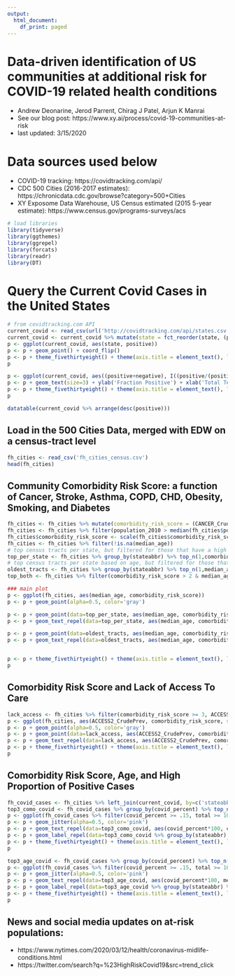 ```yaml
---
output:
  html_document:
    df_print: paged
---
```


# Data-driven identification of US communities at additional risk for COVID-19 related health conditions

- Andrew Deonarine, Jerod Parrent, Chirag J Patel, Arjun K Manrai 
- See our blog post: https://www.xy.ai/process/covid-19-communities-at-risk
- last updated: 3/15/2020


# Data sources used below

- COVID-19 tracking: https://covidtracking.com/api/
- CDC 500 Cities (2016-2017 estimates): https://chronicdata.cdc.gov/browse?category=500+Cities
- XY Exposome Data Warehouse, US Census estimated (2015 5-year estimate): https://www.census.gov/programs-surveys/acs


```r
# load libraries
library(tidyverse)
library(ggthemes)
library(ggrepel)
library(forcats)
library(readr)
library(DT)
```


# Query the Current Covid Cases in the United States
```r
# from covidtracking.com API
current_covid <- read_csv(url('http://covidtracking.com/api/states.csv'))
current_covid <- current_covid %>% mutate(state = fct_reorder(state, (positive)))
p <- ggplot(current_covid, aes(state, positive))
p <- p + geom_point() + coord_flip()
p <- p + theme_fivethirtyeight() + theme(axis.title = element_text(), legend.position = 'none', axis.text = element_text(size=8)) + labs(y='Positive Cases', x='State')
p

p <- ggplot(current_covid, aes((positive+negative), I((positive/(positive+negative))*100), label=state))
p <- p + geom_text(size=3) + ylab('Fraction Positive') + xlab('Total Tested') + scale_x_log10()
p <- p + theme_fivethirtyeight() + theme(axis.title = element_text(), legend.position = 'none') + labs(x='Total Tested', y='Percent Positive of Those Tested')
p

datatable(current_covid %>% arrange(desc(positive)))

```


## Load in the 500 Cities Data, merged with EDW on a census-tract level
```r
fh_cities <- read_csv('fh_cities_census.csv')
head(fh_cities)
```


## Community Comorbidity Risk Score: a function of  Cancer, Stroke, Asthma, COPD, CHD, Obesity, Smoking, and Diabetes

```r

fh_cities <- fh_cities %>% mutate(comorbidity_risk_score = (CANCER_CrudePrev + STROKE_CrudePrev + CASTHMA_CrudePrev + COPD_CrudePrev + CHD_CrudePrev + OBESITY_CrudePrev + CSMOKING_CrudePrev + DIABETES_CrudePrev))
fh_cities <- fh_cities %>% filter(population_2010 > median(fh_cities$population_2010)) # filter by high population census tracts
fh_cities$comorbidity_risk_score <- scale(fh_cities$comorbidity_risk_score) # z-score the risk score
fh_cities <- fh_cities %>% filter(!is.na(median_age)) 
# top census tracts per state, but filtered for those that have a high risk score
top_per_state <- fh_cities %>% group_by(stateabbr) %>% top_n(1,comorbidity_risk_score) %>% ungroup() %>% filter(comorbidity_risk_score >= 2.5)
# top census tracts per state based on age, but filtered for those that have a high risk score
oldest_tracts <- fh_cities %>% group_by(stateabbr) %>% top_n(1,median_age) %>% ungroup() %>% filter(median_age >= 50)
top_both <- fh_cities %>% filter(comorbidity_risk_score > 2 & median_age >= 55)

### main plot 
p <- ggplot(fh_cities, aes(median_age, comorbidity_risk_score))
p <- p + geom_point(alpha=0.5, color='gray')

p <- p + geom_point(data=top_per_state, aes(median_age, comorbidity_risk_score, size=population_2010))
p <- p + geom_text_repel(data=top_per_state, aes(median_age, comorbidity_risk_score, label=paste(placename, stateabbr)), size=3)

p <- p + geom_point(data=oldest_tracts, aes(median_age, comorbidity_risk_score, size=population_2010), color='red')
p <- p + geom_text_repel(data=oldest_tracts, aes(median_age, comorbidity_risk_score, label=paste(placename, stateabbr)),color='red', size=3)


p <- p + theme_fivethirtyeight() + theme(axis.title = element_text(), legend.position = 'none') + labs(x = 'Median Age of Tract', y = 'Comorbidity Risk Score')
p


```

## Comorbidity Risk Score and Lack of Access To Care
```r
lack_access <- fh_cities %>% filter(comorbidity_risk_score >= 3, ACCESS2_CrudePrev > 25)
p <- ggplot(fh_cities, aes(ACCESS2_CrudePrev, comorbidity_risk_score, size=population_2010))
p <- p + geom_point(alpha=0.5, color='gray')
p <- p + geom_point(data=lack_access, aes(ACCESS2_CrudePrev, comorbidity_risk_score), color='black')
p <- p + geom_text_repel(data=lack_access, aes(ACCESS2_CrudePrev, comorbidity_risk_score, label=paste(placename, stateabbr)),color='black ', size=3)
p <- p + theme_fivethirtyeight() + theme(axis.title = element_text(), legend.position = 'none') + labs(x = '% Lack of access to Healthcare', y = 'Comorbidity Risk Score')
p
```


## Comorbidity Risk Score, Age, and High Proportion of Positive Cases
```r
fh_covid_cases <- fh_cities %>% left_join(current_covid, by=c('stateabbr'='state')) %>% mutate(covid_percent = positive / (positive+negative))
top3_como_covid <- fh_covid_cases %>% group_by(covid_percent) %>% top_n(3, comorbidity_risk_score) %>% ungroup() %>% filter(covid_percent >= .15, total >= 100)
p <- ggplot(fh_covid_cases %>% filter(covid_percent >= .15, total >= 100), aes(covid_percent*100, comorbidity_risk_score, size=population_2010))
p <- p + geom_jitter(alpha=0.5, color='pink')
p <- p + geom_text_repel(data=top3_como_covid, aes(covid_percent*100, comorbidity_risk_score, label=placename))
p <- p + geom_label_repel(data=top3_como_covid %>% group_by(stateabbr) %>% top_n(1, comorbidity_risk_score), aes(covid_percent*100, -2, label=stateabbr), size=3)
p <- p + theme_fivethirtyeight() + theme(axis.title = element_text(), legend.position = 'none') + labs(x = 'Percent tested positive in state [min tests of 100]', y = 'Comorbidity Risk Score')
p

top3_age_covid <- fh_covid_cases %>% group_by(covid_percent) %>% top_n(3, median_age) %>% ungroup() %>% filter(covid_percent >= .15, total >= 100)
p <- ggplot(fh_covid_cases %>% filter(covid_percent >= .15, total >= 100), aes(covid_percent*100, median_age, size=population_2010))
p <- p + geom_jitter(alpha=0.5, color='pink') 
p <- p + geom_text_repel(data=top3_age_covid, aes(covid_percent*100, median_age, label=placename))
p <- p + geom_label_repel(data=top3_age_covid %>% group_by(stateabbr) %>% top_n(1, median_age), aes(covid_percent*100, 20, label=stateabbr), size=3)
p <- p + theme_fivethirtyeight() + theme(axis.title = element_text(), legend.position = 'none') + labs(x = 'Percent tested positive in state [min tests of 100]', y = 'Median Age')
p

```

## News and social media updates on at-risk populations:

- https://www.nytimes.com/2020/03/12/health/coronavirus-midlife-conditions.html
- https://twitter.com/search?q=%23HighRiskCovid19&src=trend_click
